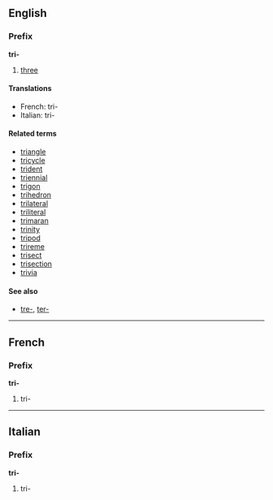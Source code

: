 ==English==
===Prefix===
'''tri-'''

#[[three]]

====Translations====
*French: tri-
*Italian: tri-

====Related terms====
*[[triangle]]
*[[tricycle]]
*[[trident]]
*[[triennial]]
*[[trigon]]
*[[trihedron]]
*[[trilateral]]
*[[triliteral]]
*[[trimaran]]
*[[trinity]]
*[[tripod]]
*[[trireme]]
*[[trisect]]
*[[trisection]]
*[[trivia]]

====See also====
*[[tre-]], [[ter-]]

----
==French==
===Prefix===
'''tri-'''

#tri-

----
==Italian==
===Prefix===
'''tri-'''

#tri-